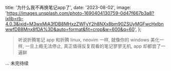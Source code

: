   title: '为什么我不再换笔记app了',
  date: '2023-08-02',
  image:
    'https://images.unsplash.com/photo-1690404130759-0d47f667b3a8?ixlib=rb-4.0.3&ixid=M3wxMjA3fDB8MHxzZWFyY2h8NXx8bm90ZSUyMGFwcHxlbnwwfDB8Mnx8fDA%3D&auto=format&fit=crop&w=600&q=60',
};

> 听说折腾笔记 app 和折腾 linux, neovim 一样, 就像你的 windows 美化一样, 一旦上瘾无法停止, 真正值得反复观看的笔记寥寥无机, app 却都尝了一遍鲜

... 未完待续

